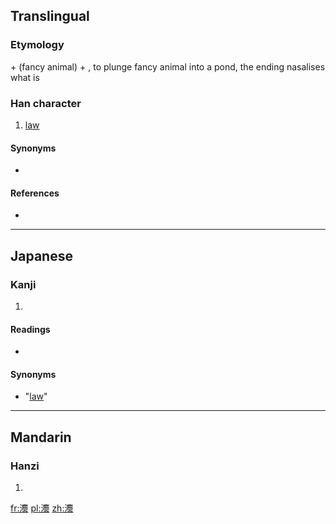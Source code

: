 {{also|法}}
==Translingual==

===Etymology===
{{l|ja|水}} + {{l|ja|廌}} (fancy animal) + {{l|ja|去}}, to plunge fancy animal into a pond, the ending nasalises what is {{l|ja|範}}

===Han character===
{{Han char|rn=85|rad=水|as=18|sn=21|four=|canj=水戈火戈 (EIFI)}}

# [[law]]

====Synonyms====
* {{l|ja|律}}

====References====
* {{Han ref|kx=0662.340|dkj=18757|dj=1071.290|hdz=31793.110|uh=704B|ud=28747}}

----

==Japanese==

===Kanji===
{{ja-kanji|grade=|rs=水18}}

# {{defn|lang=ja|sort=水18}}

====Readings====
* {{ja-readings|on={{l|ja|ほう}} (hō), {{l|ja|はっ}} (hat), {{l|ja|ほっ}} (hot)|kun={{l|ja|のり}} (nori)}}

==== Synonyms ====
* {{l|ja|法}} "[[law]]"

----

==Mandarin==

===Hanzi===
{{cmn-hanzi|pin=[[fǎ]] ([[fa3]])|wg=fa<sup>3</sup>}}

# {{defn|lang=cmn|sort=水18}}

[[fr:灋]]
[[pl:灋]]
[[zh:灋]]